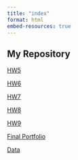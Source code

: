 ```yaml
---
title: "index"
format: html
embed-resources: true
---
```


## My Repository

[HW5](HW5.html)

[HW6](HW6.html)

[HW7](HW7.html)

[HW8](HW8.html)

[HW9](HW9.html)

[Final Portfolio](Final Portfolio.html)

[Data](data.html)